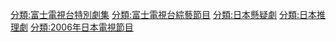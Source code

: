 

[[分類:富士電視台特別劇集|分類:富士電視台特別劇集]]
[[分類:富士電視台綜藝節目|分類:富士電視台綜藝節目]]
[[分類:日本懸疑劇|分類:日本懸疑劇]]
[[分類:日本推理劇|分類:日本推理劇]]
[[分類:2006年日本電視節目|分類:2006年日本電視節目]]